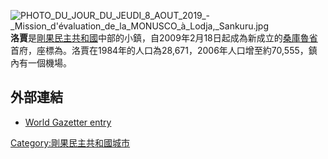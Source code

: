 [[File:PHOTO_DU_JOUR_DU_JEUDI_8_AOUT_2019_-_Mission_d'évaluation_de_la_MONUSCO_à_Lodja,_Sankuru.jpg|thumb]]
'''洛賈'''是[[剛果民主共和國|剛果民主共和國]]中部的小鎮，自2009年2月18日起成為新成立的[[桑庫魯省|桑庫魯省]]首府，座標為{{Coord|3|29|27|S|23|25|34|E}}。洛賈在1984年的人口為28,671，2006年人口增至約70,555，鎮內有一個機場。

==外部連結==
*[https://archive.is/20130105115204/http://www.world-gazetteer.com/wg.php?x=1&men=gpro&lng=de&gln=xx&des=gamelan&dat=500&geo=-46&col=aohdfim&pt=c&va=&geo=311456342 World Gazetter entry]

[[Category:剛果民主共和國城市|Category:剛果民主共和國城市]]

{{剛果民主共和國小作品}}